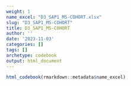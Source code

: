 ```yaml
---
weight: 1
name_excel: "D3_SAP1_MS-COHORT.xlsx"
slug: "D3_SAP1_MS-COHORT"
title: D3_SAP1_MS-COHORT
author: ''
date: '2023-11-03'
categories: []
tags: []
archetype: codebook
output: html_document
---
```


```r
html_codebook(rmarkdown::metadata$name_excel)
```
